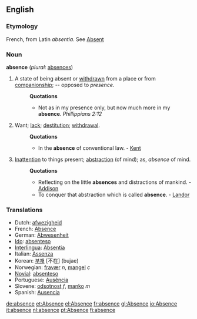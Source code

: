 ==English==

===Etymology===
French, from Latin ''absentia''. See [[Absent]]

===Noun===
'''absence'''  (''plural:'' [[absences]])
#A state of being absent or [[withdrawn]] from a place or from [[companionship]]; -- opposed to ''presence''.
#:'''Quotations'''
#:*Not as in my presence only, but now much more in my '''absence'''. ''Phillippians 2:12''
#Want; [[lack]]; [[destitution]]; [[withdrawal]].
#:'''Quotations'''
#:*In the '''absence''' of conventional law. - [[Kent]]
#[[Inattention]] to things present; [[abstraction]] (of mind); as, ''absence'' of mind.
#:'''Quotations'''
#:*Reflecting on the little '''absences''' and distractions of mankind. - [[Addison]]
#:*To conquer that abstraction which is called '''absence'''. - [[Landor]]

===Translations===
*Dutch: [[afwezigheid]]
*French: [[Absence]]
*German: [[Abwesenheit]]
*[[Ido]]: [[absenteso]]
*[[Interlingua]]: [[Absentia]]
*Italian: [[Assenza]]
*Korean: [[부재]] [不在] (bujae)
*Norwegian: [[fravær]] ''n'', [[mangel]] ''c''
*[[Novial]]: [[absenteso]]
*Portuguese: [[Ausência]]
*Slovene: [[odsotnost]] ''f'', [[manko]] ''m''
*Spanish: [[Ausencia]]
[[de:absence]]
[[et:Absence]]
[[el:Absence]]
[[fr:absence]]
[[gl:Absence]]
[[io:Absence]]
[[it:absence]]
[[nl:absence]]
[[pt:Absence]]
[[fi:absence]]